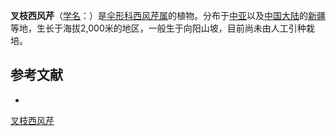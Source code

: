 {{NoteTA|G1=LS}}
{{Speciesbox
| name = 叉枝西风芹
| status = 
| status_system = 
| image = 
| genus = Seseli
| species = valentinae
| authority = M. Pop.
}}

'''叉枝西风芹'''（[[学名|学名]]：{{lang|la|''Seseli valentinae''}}）是[[伞形科|伞形科]][[西风芹属|西风芹属]]的植物。分布于[[中亚|中亚]]以及[[中国大陆|中国大陆]]的[[新疆|新疆]]等地，生长于海拔2,000米的地区，一般生于向阳山坡，目前尚未由人工引种栽培。

== 参考文献 ==
<div class="references-small">
* {{cite web| url =http://www.bioinfo.cn/db05/KmzwSpecies.php?action=view&id=23010| title =叉枝西风芹| work =《中国高等植物数据库全库》| publisher =中国科学院微生物研究所| author =昆明植物研究所| accessdate =2009-02-25| deadurl =yes| archiveurl =https://web.archive.org/web/20160305002539/http://www.bioinfo.cn/db05/KmzwSpecies.php?action=view&id=23010| archivedate =2016-03-05}}
</div>
{{Taxonbar|from=Q8983697}}

[[Category:西风芹属|叉枝西风芹]]


{{Apiales-stub}}